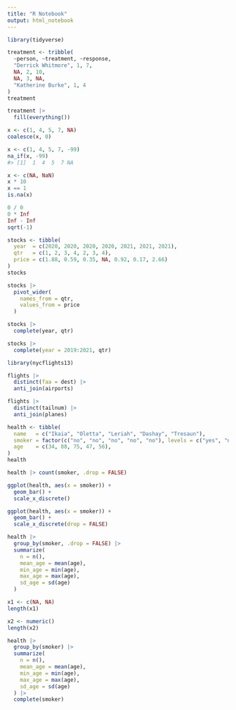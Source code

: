 ```yaml
---
title: "R Notebook"
output: html_notebook
---
```


```r
library(tidyverse)
```

```r
treatment <- tribble(
  ~person, ~treatment, ~response,
  "Derrick Whitmore", 1, 7,
  NA, 2, 10,
  NA, 3, NA,
  "Katherine Burke", 1, 4
)
treatment
```

```r
treatment |>
  fill(everything())
```

```r
x <- c(1, 4, 5, 7, NA)
coalesce(x, 0)
```

```r
x <- c(1, 4, 5, 7, -99)
na_if(x, -99)
#> [1]  1  4  5  7 NA
```

```r
x <- c(NA, NaN)
x * 10
x == 1
is.na(x)
```

```r
0 / 0
0 * Inf
Inf - Inf
sqrt(-1)
```

```r
stocks <- tibble(
  year  = c(2020, 2020, 2020, 2020, 2021, 2021, 2021),
  qtr   = c(1, 2, 3, 4, 2, 3, 4),
  price = c(1.88, 0.59, 0.35, NA, 0.92, 0.17, 2.66)
)
stocks
```

```r
stocks |>
  pivot_wider(
    names_from = qtr,
    values_from = price
  )
```

```r
stocks |>
  complete(year, qtr)
```

```r
stocks |>
  complete(year = 2019:2021, qtr)
```

```r
library(nycflights13)

flights |>
  distinct(faa = dest) |>
  anti_join(airports)
```

```r
flights |>
  distinct(tailnum) |>
  anti_join(planes)
```

```r
health <- tibble(
  name   = c("Ikaia", "Oletta", "Leriah", "Dashay", "Tresaun"),
  smoker = factor(c("no", "no", "no", "no", "no"), levels = c("yes", "no")),
  age    = c(34, 88, 75, 47, 56),
)
health
```

```r
health |> count(smoker, .drop = FALSE)
```

```r
ggplot(health, aes(x = smoker)) +
  geom_bar() +
  scale_x_discrete()
```

```r
ggplot(health, aes(x = smoker)) +
  geom_bar() +
  scale_x_discrete(drop = FALSE)
```

```r
health |>
  group_by(smoker, .drop = FALSE) |>
  summarize(
    n = n(),
    mean_age = mean(age),
    min_age = min(age),
    max_age = max(age),
    sd_age = sd(age)
  )
```

```r
x1 <- c(NA, NA)
length(x1)

x2 <- numeric()
length(x2)
```

```r
health |>
  group_by(smoker) |>
  summarize(
    n = n(),
    mean_age = mean(age),
    min_age = min(age),
    max_age = max(age),
    sd_age = sd(age)
  ) |>
  complete(smoker)
```
